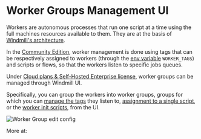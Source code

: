 
# Worker Groups Management UI

Workers are autonomous processes that run one script at a time using the full
machines resources available to them. They are at the basis of [Windmill's architecture](../10_architecture/index.md).

In the [Community Edition](/pricing), worker management is done using tags that can be respectively assigned to workers (through the [env variable](#how-to-assign-worker-tags-to-a-worker-group) `WORKER_TAGS`) and scripts or flows, so that the workers listen to specific jobs queues.

Under [Cloud plans & Self-Hosted Enterprise license](/pricing), worker groups can be managed through Windmill UI.

Specifically, you can group the workers into worker groups, groups for which you can [manage the tags](../../core_concepts/9_worker_groups/index.mdx) they listen to, [assignment to a single script](../../core_concepts/25_dedicated_workers/index.mdx), or the [worker init scripts](../../advanced/8_preinstall_binaries/index.mdx#init-scripts), from the UI.

![Worker Group edit config](../../core_concepts/9_worker_groups/worker_group_ui.png.webp)

More at:

<div class="grid grid-cols-2 gap-6 mb-4">
	<DocCard
		title="Workers and Worker Groups"
		description="Worker Groups allow users to run scripts and flows on different machines with varying specifications."
		href="/docs/core_concepts/worker_groups"
	/>
	<DocCard
		title="Dedicated Workers / High Throughput"
		description="Dedicated Workers are workers that are dedicated to a particular script."
		href="/docs/core_concepts/dedicated_workers"
	/>
	<DocCard
		title="Init Scripts"
		description="Init Scripts are executed at the beginning when the worker starts."
		href="/docs/advanced/preinstall_binaries#init-scripts"
	/>
</div>
